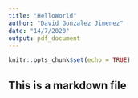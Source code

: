 ```yaml
---
title: "HelloWorld"
author: "David Gonzalez Jimenez"
date: "14/7/2020"
output: pdf_document
---
```


```r
knitr::opts_chunk$set(echo = TRUE)
```
## This is a markdown file


